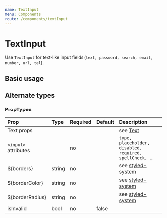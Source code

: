 ```yaml
---
name: TextInput
menu: Components
route: /components/textInput
---
```



# TextInput

Use `TextInput` for text-like input fields (`text, password, search, email, number,
url, tel`).

## Basic usage

<Playground>
    <TextInput placeholder="Your favorite movie" mb={4} />
    <TextInput placeholder="Your favorite dinner" disabled width="45%" mr={8} />
    <TextInput placeholder="Your favorite beverage" required width="45%" />
</Playground>

## Alternate types

<Playground>
    <TextInput type="password" placeholder="Password" mb={4} />
    <TextInput type="search" placeholder="Search" mb={4} />
    <TextInput type="email" placeholder="Email" mb={4} />
    <TextInput type="number" placeholder="Number" mb={4} />
    <TextInput type="url" placeholder="URL" mb={4} />
    <TextInput type="tel" placeholder="Telephone" mb={4} />
</Playground>

### PropTypes

| Prop | Type | Required | Default | Description |
|:-----|:-----|:---------|:--------|:------------|
| Text props | | | | see [Text](/components/text) |
| `<input>` attributes | | no | | `type, placeholder, disabled, required, spellCheck, …` |
| ${borders} | string | no | | see [styled-system](https://jxnblk.com/styled-system/) |
| ${borderColor} | string | no | | see [styled-system](https://jxnblk.com/styled-system/) |
| ${borderRadius} | string | no | | see [styled-system](https://jxnblk.com/styled-system/) |
| isInvalid | bool | no | false |  |
